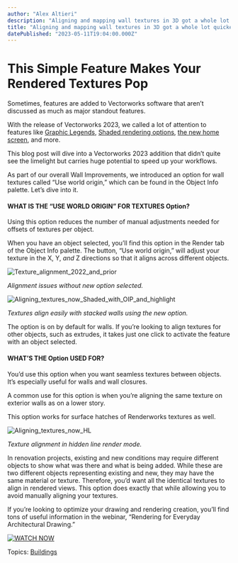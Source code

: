 ```yaml
---
author: "Alex Altieri"
description: "Aligning and mapping wall textures in 3D got a whole lot quicker with Vectorworks 2023. Check out the new feature."
title: "Aligning and mapping wall textures in 3D got a whole lot quicker with Vectorworks 2023. Check out the new feature." 
datePublished: "2023-05-11T19:04:00.000Z"
---
```

# This Simple Feature Makes Your Rendered Textures Pop

Sometimes, features are added to Vectorworks software that aren’t discussed as much as major standout features.

With the release of Vectorworks 2023, we called a lot of attention to features like [Graphic Legends](https://www.youtube.com/watch?v=bdYD82W%5FeYQ&t=5s), [Shaded rendering options](https://www.youtube.com/watch?v=6ouJ7x61h04), [the new home screen](https://www.youtube.com/watch?v=y2WmbAfK6Jo), and more.

This blog post will dive into a Vectorworks 2023 addition that didn’t quite see the limelight but carries huge potential to speed up your workflows.

As part of our overall Wall Improvements, we introduced an option for wall textures called “Use world origin,” which can be found in the Object Info palette. Let’s dive into it.

#### WHAT IS THE “USE WORLD ORIGIN” FOR TEXTURES Option?

Using this option reduces the number of manual adjustments needed for offsets of textures per object.

When you have an object selected, you’ll find this option in the Render tab of the Object Info palette. The button, “Use world origin,” will adjust your texture in the X, Y, _and_ Z directions so that it aligns across different objects.

![Texture_alignment_2022_and_prior](https://blog.vectorworks.net/hs-fs/hubfs/Blog%20Images/2023%20Blog%20Images/5_Texture%20Alignment/Texture_alignment_2022_and_prior.png?width=1182&height=750&name=Texture_alignment_2022_and_prior.png)

_Alignment issues without new option selected._

![Aligning_textures_now_Shaded_with_OIP_and_highlight](https://blog.vectorworks.net/hs-fs/hubfs/Blog%20Images/2023%20Blog%20Images/5_Texture%20Alignment/Aligning_textures_now_Shaded_with_OIP_and_highlight.png?width=1416&height=750&name=Aligning_textures_now_Shaded_with_OIP_and_highlight.png)

_Textures align easily with stacked walls using the new option._

The option is on by default for walls. If you’re looking to align textures for other objects, such as extrudes, it takes just one click to activate the feature with an object selected.

#### WHAT’S THE Option USED FOR?

You’d use this option when you want seamless textures between objects. It’s especially useful for walls and wall closures.

A common use for this option is when you’re aligning the same texture on exterior walls as on a lower story.

This option works for surface hatches of Renderworks textures as well.

![Aligning_textures_now_HL](https://blog.vectorworks.net/hs-fs/hubfs/Blog%20Images/2023%20Blog%20Images/5_Texture%20Alignment/Aligning_textures_now_HL.png?width=1495&height=916&name=Aligning_textures_now_HL.png)

_Texture alignment in hidden line render mode._

In renovation projects, existing and new conditions may require different objects to show what was there and what is being added. While these are two different objects representing existing and new, they may have the same material or texture. Therefore, you’d want all the identical textures to align in rendered views. This option does exactly that while allowing you to avoid manually aligning your textures.

If you’re looking to optimize your drawing and rendering creation, you’ll find tons of useful information in the webinar, “Rendering for Everyday Architectural Drawing.”

[![WATCH NOW](https://no-cache.hubspot.com/cta/default/3018241/36bd0656-e49f-4bcf-bed8-c4060923a0d8.png)](https://cta-redirect.hubspot.com/cta/redirect/3018241/36bd0656-e49f-4bcf-bed8-c4060923a0d8) 

 Topics: [Buildings](https://blog.vectorworks.net/topic/buildings) 

 